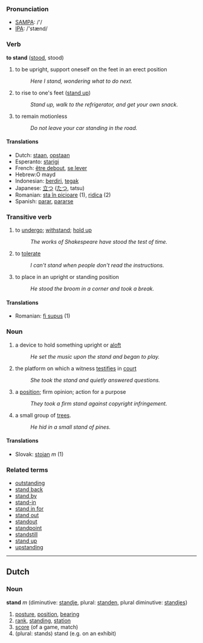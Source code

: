 === Pronunciation ===
*[[w:SAMPA|SAMPA]]: /'/
*[[w:IPA|IPA]]: /'stænd/

=== Verb ===

'''to stand''' ([[stood]], stood)

# to be upright, support oneself on the feet in an erect position
#:''Here I stand, wondering what to do next.''
# to rise to one's feet ([[stand up]])
#:''Stand up, walk to the refrigerator, and get your own snack.''
# to remain motionless
#:''Do not leave your car standing in the road.''

==== Translations ====
*Dutch: [[staan]], [[opstaan]]
*Esperanto: [[starigi]]
*French: [[être debout]], [[se lever]]
*Hebrew:O mayd
*Indonesian: [[diri|berdiri]], [[tegak]]
*Japanese: [[立つ]] ([[たつ]], tatsu)
*Romanian: [[sta în picioare]] (1), [[ridica]] (2)
*Spanish: [[parar]], [[pararse]]

===Transitive verb===

# to [[undergo]]; [[withstand]]; [[hold up]]
#:''The works of Shakespeare have stood the test of time.''
# to [[tolerate]]
#:''I can't stand when people don't read the instructions.''
# to place in an upright or standing position
#:''He stood the broom in a corner and took a break.''

==== Translations ====
*Romanian: [[fi supus]] (1)

===Noun===
# a device to hold something upright or [[aloft]]
#: ''He set the music upon the stand and began to play.''
# the platform on which a witness [[testifies]] in [[court]]
#: ''She took the stand and quietly answered questions.''
# a [[position]]; firm opinion; action for a purpose
#: ''They took a firm stand against copyright infringement.''
# a small group of [[trees]].
#: ''He hid in a small stand of pines.''

==== Translations ====
*Slovak: [[stojan]] ''m'' (1)

=== Related terms ===
*[[outstanding]]
*[[stand back]]
*[[stand by]]
*[[stand-in]]
*[[stand in for]]
*[[stand out]]
*[[standout]]
*[[standpoint]] 
*[[standstill]] 
*[[stand up]]
*[[upstanding]]
----

==Dutch==

===Noun===
'''stand''' ''m'' (diminutive: [[standje]], plural: [[standen]], plural diminutive: [[standjes]])

# [[posture]], [[position]], [[bearing]]
# [[rank]], [[standing]], [[station]]
# [[score]] (of a game, match)
# (plural: stands) stand (e.g. on an exhibit)